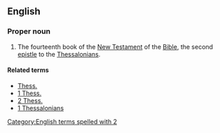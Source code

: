 ==English==

===Proper noun===
{{en-proper noun}}

{{book of the Bible|Second Epistle to the Thessalonians}}
# {{context|biblical|lang=en}}  The fourteenth book of the [[New Testament]] of the [[Bible]], the second [[epistle]] to the [[Thessalonians]].

====Related terms====
*[[Thess.]]
*[[1 Thess.]]
*[[2 Thess.]]
*[[1 Thessalonians]]

[[Category:English terms spelled with 2]]